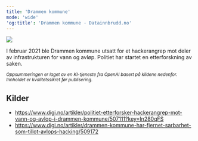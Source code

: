 ```yaml
---
title: 'Drammen kommune'
mode: 'wide'
'og:title': 'Drammen kommune - Datainnbrudd.no'
---
```


<Frame>
<img src="/images/drammen-kommune.png" noZoom/>
</Frame>

I februar 2021 ble Drammen kommune utsatt for et hackerangrep mot deler av infrastrukturen for vann og avløp. Politiet har startet en etterforskning av saken.

<sup><i>Oppsummeringen er laget av en KI-tjeneste fra OpenAI basert på kildene nedenfor. Innholdet er kvalitetssikret før publisering.</i></sup>

## Kilder
- https://www.digi.no/artikler/politiet-etterforsker-hackerangrep-mot-vann-og-avlop-i-drammen-kommune/507111?key=In280qFS
- https://www.digi.no/artikler/drammen-kommune-har-fjernet-sarbarhet-som-tillot-avlops-hacking/509172
